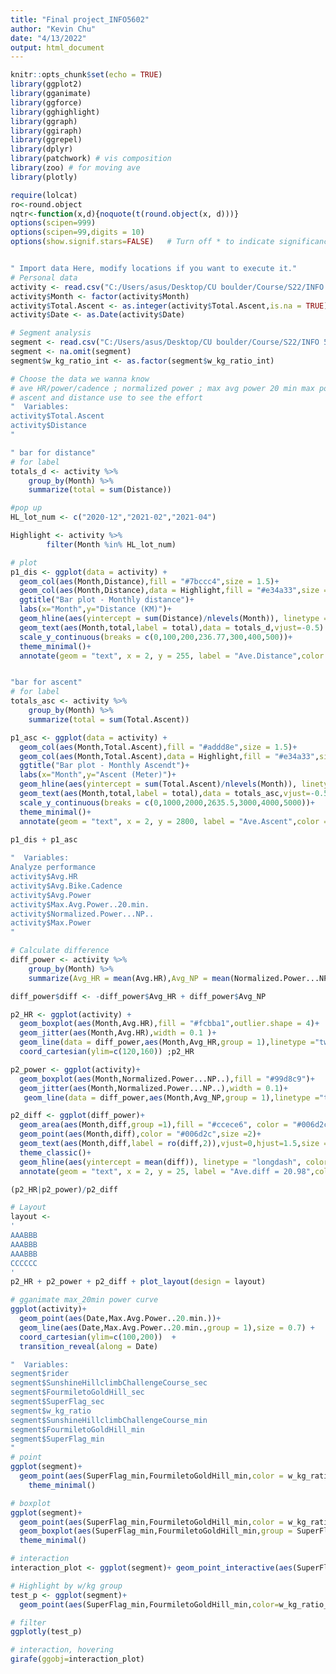 ---
title: "Final project_INFO5602"
author: "Kevin Chu"
date: "4/13/2022"
output: html_document
---

```{r setup, include=FALSE}
knitr::opts_chunk$set(echo = TRUE)
library(ggplot2)
library(gganimate)
library(ggforce)
library(gghighlight)
library(ggraph)
library(ggiraph)
library(ggrepel)
library(dplyr)
library(patchwork) # vis composition
library(zoo) # for moving ave
library(plotly)

require(lolcat)
ro<-round.object
nqtr<-function(x,d){noquote(t(round.object(x, d)))}
options(scipen=999)
options(scipen=99,digits = 10)
options(show.signif.stars=FALSE)   # Turn off * to indicate significance


" Import data Here, modify locations if you want to execute it."
# Personal data
activity <- read.csv("C:/Users/asus/Desktop/CU boulder/Course/S22/INFO 5602 information visaulization/Final Project/FinalProject_Wrapup/Data/activity.csv")
activity$Month <- factor(activity$Month)
activity$Total.Ascent <- as.integer(activity$Total.Ascent,is.na = TRUE)
activity$Date <- as.Date(activity$Date)

# Segment analysis
segment <- read.csv("C:/Users/asus/Desktop/CU boulder/Course/S22/INFO 5602 information visaulization/Final Project/FinalProject_Wrapup/Data/segment.csv")
segment <- na.omit(segment)
segment$w_kg_ratio_int <- as.factor(segment$w_kg_ratio_int)

```




``` {r Personal_performance}

# Choose the data we wanna know
# ave HR/power/cadence ; normalized power ; max avg power 20 min max power for performance evaluation
# ascent and distance use to see the effort
"  Variables:
activity$Total.Ascent
activity$Distance
"

" bar for distance"
# for label
totals_d <- activity %>%
    group_by(Month) %>%
    summarize(total = sum(Distance))

#pop up
HL_lot_num <- c("2020-12","2021-02","2021-04")

Highlight <- activity %>% 
        filter(Month %in% HL_lot_num)

# plot
p1_dis <- ggplot(data = activity) + 
  geom_col(aes(Month,Distance),fill = "#7bccc4",size = 1.5)+
  geom_col(aes(Month,Distance),data = Highlight,fill = "#e34a33",size = 1.5)+
  ggtitle("Bar plot - Monthly distance")+
  labs(x="Month",y="Distance (KM)")+
  geom_hline(aes(yintercept = sum(Distance)/nlevels(Month)), linetype = "longdash", color = "red",size = 1)+
  geom_text(aes(Month,total,label = total),data = totals_d,vjust=-0.5) +
  scale_y_continuous(breaks = c(0,100,200,236.77,300,400,500))+
  theme_minimal()+
  annotate(geom = "text", x = 2, y = 255, label = "Ave.Distance",color = "red") ;p1_dis


"bar for ascent"
# for label
totals_asc <- activity %>%
    group_by(Month) %>%
    summarize(total = sum(Total.Ascent))

p1_asc <- ggplot(data = activity) + 
  geom_col(aes(Month,Total.Ascent),fill = "#addd8e",size = 1.5)+
  geom_col(aes(Month,Total.Ascent),data = Highlight,fill = "#e34a33",size = 1.5)+
  ggtitle("Bar plot - Monthly Ascendt")+
  labs(x="Month",y="Ascent (Meter)")+
  geom_hline(aes(yintercept = sum(Total.Ascent)/nlevels(Month)), linetype = "longdash", color = "red",size = 1)+
  geom_text(aes(Month,total,label = total),data = totals_asc,vjust=-0.5)+
  scale_y_continuous(breaks = c(0,1000,2000,2635.5,3000,4000,5000))+
  theme_minimal()+
  annotate(geom = "text", x = 2, y = 2800, label = "Ave.Ascent",color = "red") ;p1_asc
  
p1_dis + p1_asc                                                                                                                    

"  Variables:                                                                                                           
Analyze performance
activity$Avg.HR
activity$Avg.Bike.Cadence
activity$Avg.Power
activity$Max.Avg.Power..20.min.
activity$Normalized.Power...NP..
activity$Max.Power
"

# Calculate difference
diff_power <- activity %>%
    group_by(Month) %>%
    summarize(Avg_HR = mean(Avg.HR),Avg_NP = mean(Normalized.Power...NP..))

diff_power$diff <- -diff_power$Avg_HR + diff_power$Avg_NP

p2_HR <- ggplot(activity) + 
  geom_boxplot(aes(Month,Avg.HR),fill = "#fcbba1",outlier.shape = 4)+
  geom_jitter(aes(Month,Avg.HR),width = 0.1 )+
  geom_line(data = diff_power,aes(Month,Avg_HR,group = 1),linetype ="twodash",color ="red",size = 2)+
  coord_cartesian(ylim=c(120,160)) ;p2_HR

p2_power <- ggplot(activity)+
  geom_boxplot(aes(Month,Normalized.Power...NP..),fill = "#99d8c9")+
  geom_jitter(aes(Month,Normalized.Power...NP..),width = 0.1)+
   geom_line(data = diff_power,aes(Month,Avg_NP,group = 1),linetype ="twodash",color ="red",size = 2);p2_power

p2_diff <- ggplot(diff_power)+
  geom_area(aes(Month,diff,group =1),fill = "#ccece6", color = "#006d2c")+
  geom_point(aes(Month,diff),color = "#006d2c",size =2)+
  geom_text(aes(Month,diff,label = ro(diff,2)),vjust=0,hjust=1.5,size = 4)+
  theme_classic()+
  geom_hline(aes(yintercept = mean(diff)), linetype = "longdash", color = "red",size = 1)+
  annotate(geom = "text", x = 2, y = 25, label = "Ave.diff = 20.98",color = "red") ;p2_diff

(p2_HR|p2_power)/p2_diff

# Layout
layout <- 
'
AAABBB
AAABBB
AAABBB
CCCCCC
'
p2_HR + p2_power + p2_diff + plot_layout(design = layout)

# gganimate max_20min power curve
ggplot(activity)+
  geom_point(aes(Date,Max.Avg.Power..20.min.))+
  geom_line(aes(Date,Max.Avg.Power..20.min.,group = 1),size = 0.7) +
  coord_cartesian(ylim=c(100,200))  +
  transition_reveal(along = Date)

```




```{r segment_analysis}
"  Variables:
segment$rider
segment$SunshineHillclimbChallengeCourse_sec
segment$FourmiletoGoldHill_sec
segment$SuperFlag_sec
segment$w_kg_ratio
segment$SunshineHillclimbChallengeCourse_min
segment$FourmiletoGoldHill_min
segment$SuperFlag_min
"
# point
ggplot(segment)+
  geom_point(aes(SuperFlag_min,FourmiletoGoldHill_min,color = w_kg_ratio_int))+
    theme_minimal()

# boxplot 
ggplot(segment)+
  geom_point(aes(SuperFlag_min,FourmiletoGoldHill_min,color = w_kg_ratio_int))+
  geom_boxplot(aes(SuperFlag_min,FourmiletoGoldHill_min,group = SuperFlag_min),fill = "#74c476")+
  theme_minimal()

# interaction
interaction_plot <- ggplot(segment)+ geom_point_interactive(aes(SuperFlag_min,FourmiletoGoldHill_min,color=w_kg_ratio_int,tooltip =rider ,data_id= w_kg_ratio_int))+scale_color_brewer(type = "qual",palette = "Accent") 

# Highlight by w/kg group
test_p <- ggplot(segment)+
  geom_point(aes(SuperFlag_min,FourmiletoGoldHill_min,color=w_kg_ratio_int),size = 1.5)

# filter 
ggplotly(test_p)

# interaction, hovering
girafe(ggobj=interaction_plot)
```

